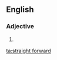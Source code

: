 ==English==

===Adjective===
{{en-adj|pos=[[straight]] [[forward]]}}

# {{alternative spelling of|straightforward}}

[[ta:straight forward]]